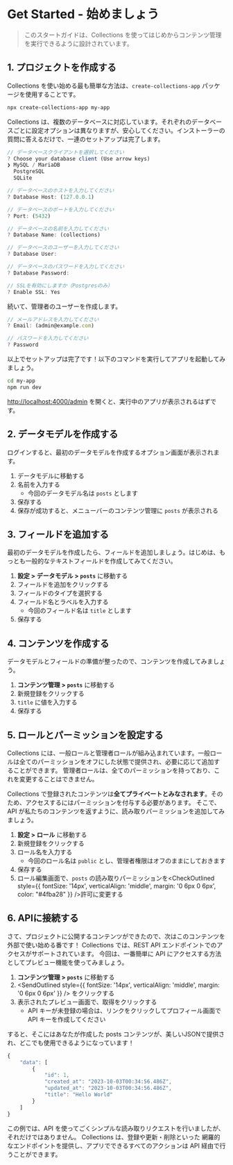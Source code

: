 
# Get Started - 始めましょう

> このスタートガイドは、Collections を使ってはじめからコンテンツ管理を実行できるように設計されています。

## 1. プロジェクトを作成する

Collections を使い始める最も簡単な方法は、`create-collections-app` パッケージを使用することです。

```sh
npx create-collections-app my-app
```

Collections は、複数のデータベースに対応しています。それぞれのデータベースごとに設定オプションは異なりますが、安心してください。インストーラーの質問に答えるだけで、一連のセットアップは完了します。

```js
// データベースクライアントを選択してください
? Choose your database client (Use arrow keys)
❯ MySQL / MariaDB
  PostgreSQL
  SQLite

// データベースのホストを入力してください
? Database Host: (127.0.0.1)

// データベースのポートを入力してください
? Port: (5432)

// データベースの名前を入力してください
? Database Name: (collections)

// データベースのユーザーを入力してください
? Database User:

// データベースのパスワードを入力してください
? Database Password:

// SSLを有効にしますか（Postgresのみ）
? Enable SSL: Yes
```

続いて、管理者のユーザーを作成します。

```js
// メールアドレスを入力してください
? Email: (admin@example.com)

// パスワードを入力してください
? Password
```

以上でセットアップは完了です！以下のコマンドを実行してアプリを起動してみましょう。

```sh
cd my-app
npm run dev
```

[http://localhost:4000/admin](http://localhost:4000/admin) を開くと、実行中のアプリが表示されるはずです。

## 2. データモデルを作成する

ログインすると、最初のデータモデルを作成するオプション画面が表示されます。

1. データモデルに移動する
1. 名前を入力する
   - 今回のデータモデル名は `posts` とします
1. 保存する
1. 保存が成功すると、メニューバーのコンテンツ管理に `posts` が表示される

## 3. フィールドを追加する

最初のデータモデルを作成したら、フィールドを追加しましょう。はじめは、もっとも一般的なテキストフィールドを作成してみてください。

1. **設定 > データモデル > `posts`** に移動する
1. フィールドを追加をクリックする
1. フィールドのタイプを選択する
1. フィールド名とラベルを入力する
   - 今回のフィールド名は `title` とします
1. 保存する

## 4. コンテンツを作成する

データモデルとフィールドの準備が整ったので、コンテンツを作成してみましょう。

1. **コンテンツ管理 > `posts`** に移動する
1. 新規登録をクリックする
1. `title` に値を入力する
1. 保存する

## 5. ロールとパーミッションを設定する

Collections には、一般ロールと管理者ロールが組み込まれています。一般ロールは全てのパーミッションをオフにした状態で提供され、必要に応じて追加することができます。
管理者ロールは、全てのパーミッションを持っており、これを変更することはできません。

Collections で登録されたコンテンツは**全てプライベートとみなされます**。そのため、アクセスするにはパーミッションを付与する必要があります。
そこで、API が私たちのコンテンツを返すように、読み取りパーミッションを追加してみましょう。

1. **設定 > ロール** に移動する
1. 新規登録をクリックする
1. ロール名を入力する
   - 今回のロール名は `public` とし、管理者権限はオフのままにしておきます
1. 保存する
1. ロール編集画面で、`posts` の読み取りパーミッションを<CheckOutlined style={{ fontSize: '14px', verticalAlign: 'middle', margin: '0 6px 0 6px', color: "#4fba28" }} />許可に変更する

## 6. APIに接続する

さて、プロジェクトに公開するコンテンツができたので、次はこのコンテンツを外部で使い始める番です！
Collections では、REST API エンドポイントでのアクセスがサポートされています。
今回は、一番簡単に API にアクセスする方法としてプレビュー機能を使ってみましょう。

1. **コンテンツ管理 > `posts`** に移動する
1. <SendOutlined
     style={{ fontSize: '14px', verticalAlign: 'middle', margin: '0 6px 0 6px' }}
   /> をクリックする
1. 表示されたプレビュー画面で、取得をクリックする
   - API キーが未登録の場合は、リンクをクリックしてプロフィール画面で API キーを作成してください

すると、そこにはあなたが作成した posts コンテンツが、美しいJSONで提供され、どこでも使用できるようになっています！

```js
{
	"data": [
		{
			"id": 1,
			"created_at": "2023-10-03T00:34:56.486Z",
			"updated_at": "2023-10-03T00:34:56.486Z",
			"title": "Hello World"
		}
	]
}
```

この例では、API を使ってごくシンプルな読み取りリクエストを行いましたが、それだけではありません。
Collections は、登録や更新・削除といった 網羅的なエンドポイントを提供し、アプリでできるすべてのアクションは API 経由で行うことができます。

